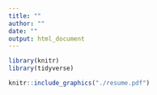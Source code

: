 ```yaml
---
title: ""
author: ""
date: ""
output: html_document
---
```


```r
library(knitr)
library(tidyverse)
```


```r
knitr::include_graphics("./resume.pdf")
```
